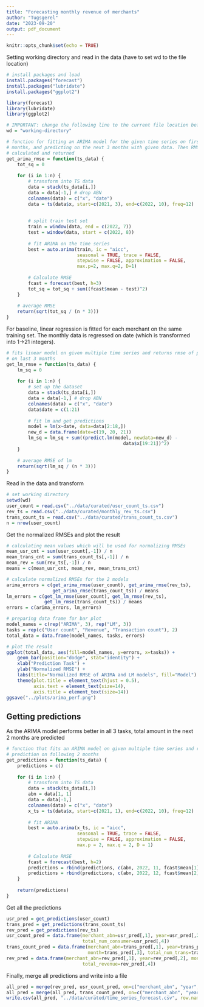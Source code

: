```yaml
---
title: "Forecasting monthly revenue of merchants"
author: "Tugsgerel"
date: "2023-09-20"
output: pdf_document
---
```


```r
knitr::opts_chunk$set(echo = TRUE)
```

Setting working directory and read in the data (have to set wd to the file
location)

```r
# install packages and load
install.packages("forecast")
install.packages("lubridate")
install.packages("ggplot2")

library(forecast)
library(lubridate)
library(ggplot2)

# IMPORTANT: change the following line to the current file location before running the code
wd = "working-directory"
```

```r
# function for fitting an ARIMA model for the given time series on first 17 
# months, and predicting on the next 3 months with given data. Then RMSE is 
# calculated and returned
get_arima_rmse = function(ts_data) {
    tot_sq = 0
    
    for (i in 1:n) {
        # transform into TS data
        data = stack(ts_data[i,])
        data = data[-1,] # drop ABN
        colnames(data) = c("x", "date")
        data = ts(data$x, start=c(2021, 3), end=c(2022, 10), freq=12)
        
        
        # split train test set
        train = window(data, end = c(2022, 7))
        test = window(data, start = c(2022, 8))
        
        # fit ARIMA on the time series
        best = auto.arima(train, ic = "aicc",
                          seasonal = TRUE, trace = FALSE,
                          stepwise = FALSE, approximation = FALSE, 
                          max.p=2, max.q=2, D=1)
        
        # Calculate RMSE
        fcast = forecast(best, h=3)
        tot_sq = tot_sq + sum((fcast$mean - test)^2)
    }
    
    # average RMSE
    return(sqrt(tot_sq / (n * 3)))
}
```

For baseline, linear regression is fitted for each merchant on the same training set. The monthly data is regressed on date (which is transformed into 1->21 integers).

```r

# fits linear model on given multiple time series and returns rmse of prediction
# on last 3 months
get_lm_rmse = function(ts_data) {
    lm_sq = 0
    
    for (i in 1:n) {
        # set up the dataset
        data = stack(ts_data[i,])
        data = data[-1,] # drop ABN
        colnames(data) = c("x", "date")
        data$date = c(1:21)
        
        # fit lm and get predictions
        model = lm(x~date, data=data[2:18,])
        new_d = data.frame(date=c(19, 20, 21))
        lm_sq = lm_sq + sum((predict.lm(model, newdata=new_d) - 
                                           data$x[19:21])^2)
    }
    
    # average RMSE of lm
    return(sqrt(lm_sq / (n * 3)))
}
```

Read in the data and transform

```r
# set working directory
setwd(wd)
user_count = read.csv("../data/curated/user_count_ts.csv")
rev_ts = read.csv("../data/curated/monthly_rev_ts.csv")
trans_count_ts = read.csv("../data/curated/trans_count_ts.csv")
n = nrow(user_count)
```


Get the normalized RMSEs and plot the result

```r
# calculating mean values which will be used for normalizing RMSEs
mean_usr_cnt = sum(user_count[,-1]) / n
mean_trans_cnt = sum(trans_count_ts[,-1]) / n
mean_rev = sum(rev_ts[,-1]) / n
means = c(mean_usr_cnt, mean_rev, mean_trans_cnt)

# calculate normalized RMSEs for the 2 models
arima_errors = c(get_arima_rmse(user_count), get_arima_rmse(rev_ts), 
                 get_arima_rmse(trans_count_ts)) / means
lm_errors = c(get_lm_rmse(user_count), get_lm_rmse(rev_ts),
              get_lm_rmse(trans_count_ts)) / means
errors = c(arima_errors, lm_errors)

# preparing data frame for bar plot
model_names = c(rep("ARIMA", 3), rep("LM", 3))
tasks = rep(c("User count", "Revenue", "Transaction count"), 2)
total_data = data.frame(model_names, tasks, errors)

# plot the result
ggplot(total_data, aes(fill=model_names, y=errors, x=tasks)) + 
    geom_bar(position="dodge", stat="identity") +
    xlab("Prediction Task") + 
    ylab("Normalized RMSE") + 
    labs(title="Normalized RMSE of ARIMA and LM models", fill="Model") +     
    theme(plot.title = element_text(hjust = 0.5), 
          axis.text = element_text(size=14),
          axis.title = element_text(size=14))
ggsave("../plots/arima_perf.png")
```

## Getting predictions

As the ARIMA model performs better in all 3 tasks, total amount in the next 
2 months are predicted

```r

# function that fits an ARIMA model on given multiple time series and returns 
# prediction on following 2 months
get_predictions = function(ts_data) {
    predictions = c()
    
    for (i in 1:n) {
        # transform into TS data
        data = stack(ts_data[i,])
        abn = data[1, 1]
        data = data[-1,]
        colnames(data) = c("x", "date")
        x_ts = ts(data$x, start=c(2021, 1), end=c(2022, 10), freq=12)
        
        # fit ARIMA
        best = auto.arima(x_ts, ic = "aicc",
                          seasonal = TRUE, trace = FALSE,
                          stepwise = FALSE, approximation = FALSE,
                          max.p = 2, max.q = 2, D = 1)
        
        # Calculate RMSE
        fcast = forecast(best, h=2)
        predictions = rbind(predictions, c(abn, 2022, 11, fcast$mean[1]))
        predictions = rbind(predictions, c(abn, 2022, 12, fcast$mean[2]))
    }
    
    return(predictions)
}
```

Get all the predictions

```r
usr_pred = get_predictions(user_count)
trans_pred = get_predictions(trans_count_ts)
rev_pred = get_predictions(rev_ts)
usr_count_pred = data.frame(merchant_abn=usr_pred[,1], year=usr_pred[,2], month=usr_pred[,3],
                            total_num_consumer=usr_pred[,4])
trans_count_pred = data.frame(merchant_abn=trans_pred[,1], year=trans_pred[,2], 
                              month=trans_pred[,3], total_num_trans=trans_pred[,4])
rev_pred = data.frame(merchant_abn=rev_pred[,1], year=rev_pred[,2], month=rev_pred[,3],
                            total_revenue=rev_pred[,4])
```

Finally, merge all predictions and write into a file

```r
all_pred = merge(rev_pred, usr_count_pred, on=c("merchant_abn", "year", "month"))
all_pred = merge(all_pred, trans_count_pred, on=c("merchant_abn", "year", "month"))
write.csv(all_pred, "../data/curated/time_series_forecast.csv", row.names=FALSE)
```
